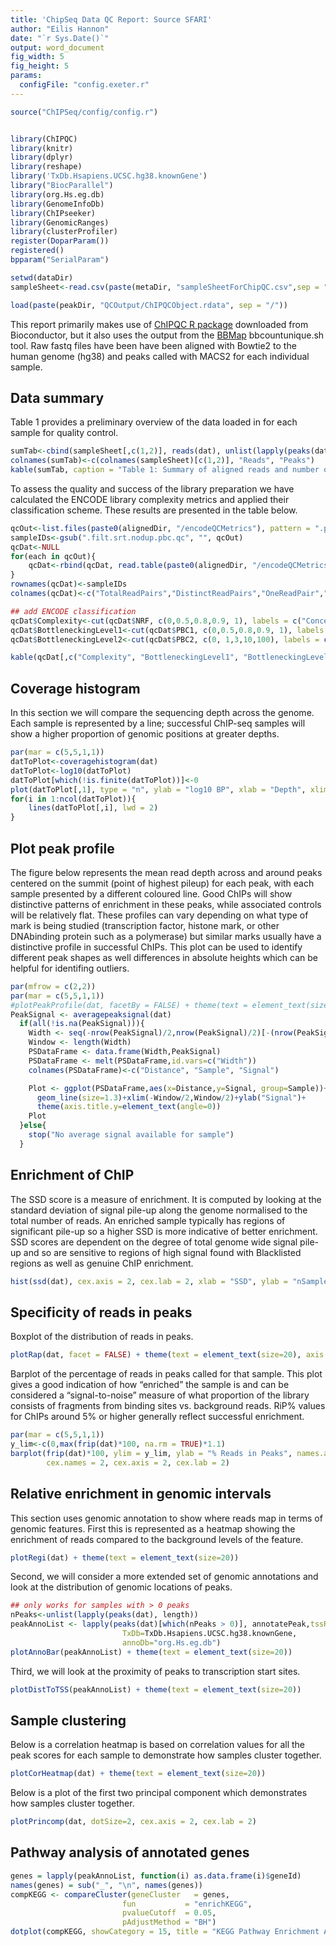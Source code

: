 ```yaml
---
title: 'ChipSeq Data QC Report: Source SFARI'
author: "Eilis Hannon"
date: "`r Sys.Date()`"
output: word_document
fig_width: 5 
fig_height: 5 
params:
  configFile: "config.exeter.r"
---
```



```r

source("ChIPSeq/config/config.r")


library(ChIPQC)
library(knitr)
library(dplyr)
library(reshape)
library('TxDb.Hsapiens.UCSC.hg38.knownGene')
library("BiocParallel")
library(org.Hs.eg.db)
library(GenomeInfoDb)
library(ChIPseeker)
library(GenomicRanges)
library(clusterProfiler)
register(DoparParam())
registered() 
bpparam("SerialParam")


```


```r
setwd(dataDir)
sampleSheet<-read.csv(paste(metaDir, "sampleSheetForChipQC.csv",sep = "/"), stringsAsFactors = FALSE, row.names = 1)

load(paste(peakDir, "QCOutput/ChIPQCObject.rdata", sep = "/"))
```


This report primarily makes use of [ChIPQC R package](http://bioconductor.org/packages/release/bioc/html/ChIPQC.html) downloaded from Bioconductor, but it also uses the output from the [BBMap](https://sourceforge.net/projects/bbmap/) bbcountunique.sh tool. Raw fastq files have been have been aligned with Bowtie2 to the human genome (hg38) and peaks called with MACS2 for each individual sample. 

## Data summary

Table 1 provides a preliminary overview of the data  loaded in for each sample for quality control. 

```r
sumTab<-cbind(sampleSheet[,c(1,2)], reads(dat), unlist(lapply(peaks(dat), length)))
colnames(sumTab)<-c(colnames(sampleSheet)[c(1,2)], "Reads", "Peaks")
kable(sumTab, caption = "Table 1: Summary of aligned reads and number of peaks")
```

To assess the quality and success of the library preparation we have calculated the ENCODE library complexity metrics and applied their classification scheme. These results are presented in the table below.  

```r

qcOut<-list.files(paste0(alignedDir, "/encodeQCMetrics"), pattern = ".pbc.qc")
sampleIDs<-gsub(".filt.srt.nodup.pbc.qc", "", qcOut)
qcDat<-NULL
for(each in qcOut){
	qcDat<-rbind(qcDat, read.table(paste0(alignedDir, "/encodeQCMetrics", "/", each)))
}
rownames(qcDat)<-sampleIDs
colnames(qcDat)<-c("TotalReadPairs","DistinctReadPairs","OneReadPair","TwoReadPairs","NRF","PBC1","PBC2")

## add ENCODE classification
qcDat$Complexity<-cut(qcDat$NRF, c(0,0.5,0.8,0.9, 1), labels = c("Concerning", "Acceptable", "Compliant", "Ideal"))
qcDat$BottleneckingLevel1<-cut(qcDat$PBC1, c(0,0.5,0.8,0.9, 1), labels = c("Severe", "Moderate", "Mild", "None"))
qcDat$BottleneckingLevel2<-cut(qcDat$PBC2, c(0, 1,3,10,100), labels = c("Severe", "Moderate", "Mild", "None"))

kable(qcDat[,c("Complexity", "BottleneckingLevel1", "BottleneckingLevel2")], caption = "Table 2: Summary of ENCODE quality control metrics")

```


## Coverage histogram

In this section we will compare the sequencing depth across the genome. Each sample is represented by a line; successful ChIP-seq samples will show a higher proportion of genomic positions at greater depths.

```r
par(mar = c(5,5,1,1))
datToPlot<-coveragehistogram(dat)
datToPlot<-log10(datToPlot)
datToPlot[which(!is.finite(datToPlot))]<-0
plot(datToPlot[,1], type = "n", ylab = "log10 BP", xlab = "Depth", xlim = c(0,100), cex.axis = 2, cex.lab = 2)
for(i in 1:ncol(datToPlot)){
	lines(datToPlot[,i], lwd = 2)
}


```

## Plot peak profile

The figure below represents the mean read depth across and around peaks centered
on the summit (point of highest pileup) for each peak, with each sample presented by a different coloured line. Good ChIPs will show distinctive patterns of enrichment in these peaks, while associated controls will be relatively flat. These profiles can vary depending on what type of mark is being studied (transcription factor, histone mark, or other DNAbinding protein such as a polymerase) but similar marks usually have a distinctive profile in successful ChIPs. This plot can be used to identify different peak shapes as well differences in absolute heights which can be helpful for identifing outliers. 

```r
par(mfrow = c(2,2))
par(mar = c(5,5,1,1))
#plotPeakProfile(dat, facetBy = FALSE) + theme(text = element_text(size=20))
PeakSignal <- averagepeaksignal(dat)
  if(all(!is.na(PeakSignal))){
    Width <- seq(-nrow(PeakSignal)/2,nrow(PeakSignal)/2)[-(nrow(PeakSignal)/2+1)]
    Window <- length(Width)
    PSDataFrame <- data.frame(Width,PeakSignal)
    PSDataFrame <- melt(PSDataFrame,id.vars=c("Width"))
    colnames(PSDataFrame)<-c("Distance", "Sample", "Signal")

    Plot <- ggplot(PSDataFrame,aes(x=Distance,y=Signal, group=Sample))+
      geom_line(size=1.3)+xlim(-Window/2,Window/2)+ylab("Signal")+
      theme(axis.title.y=element_text(angle=0))
    Plot
  }else{
    stop("No average signal available for sample")
  }

```

## Enrichment of ChIP

The SSD score is a measure of enrichment. It is computed by looking at the standard deviation of signal pile-up along the genome normalised to the total number of reads. An enriched sample typically has regions of significant pile-up so a higher SSD is more indicative of better enrichment. SSD scores are dependent on the degree of total genome wide signal pile-up and so are sensitive to regions of high signal found with Blacklisted regions as well as genuine ChIP enrichment.

```r

hist(ssd(dat), cex.axis = 2, cex.lab = 2, xlab = "SSD", ylab = "nSamples", main = "")


```


## Specificity of reads in peaks

Boxplot of the distribution of reads in peaks. 

```r
plotRap(dat, facet = FALSE) + theme(text = element_text(size=20), axis.title = element_text(size = 10, angle = 25))

```

Barplot of the percentage of reads in peaks called for that sample. This plot gives a good indication of how "enriched" the sample is and can be considered a "signal-to-noise" measure of what proportion of the library consists of fragments from binding sites vs. background reads. RiP% values for ChIPs around 5% or higher generally reflect successful enrichment.

```r
par(mar = c(5,5,1,1))
y_lim<-c(0,max(frip(dat)*100, na.rm = TRUE)*1.1)
barplot(frip(dat)*100, ylim = y_lim, ylab = "% Reads in Peaks", names.arg = sampleSheet$IID, 
        cex.names = 2, cex.axis = 2, cex.lab = 2)

```

## Relative enrichment in genomic intervals

This section uses genomic annotation to show where reads map in terms of genomic
features. First this is represented as a heatmap showing the enrichment of reads compared to the
background levels of the feature.


```r
plotRegi(dat) + theme(text = element_text(size=20))
```

Second, we will consider a more extended set of genomic annotations and look at the distribution of genomic locations of peaks. 

```r

## only works for samples with > 0 peaks
nPeaks<-unlist(lapply(peaks(dat), length))
peakAnnoList <- lapply(peaks(dat)[which(nPeaks > 0)], annotatePeak,tssRegion=c(-500, 500), 
                         TxDb=TxDb.Hsapiens.UCSC.hg38.knownGene, 
                         annoDb="org.Hs.eg.db")
plotAnnoBar(peakAnnoList) + theme(text = element_text(size=20))

```

Third, we will look at the proximity of peaks to transcription start sites.


```r
plotDistToTSS(peakAnnoList) + theme(text = element_text(size=20))

```

##

## Sample clustering

Below is a correlation heatmap is based on correlation values for all the peak scores for each sample to demonstrate how samples cluster together.

```r

plotCorHeatmap(dat) + theme(text = element_text(size=20))

```

Below is a plot of the first two principal component which demonstrates how samples cluster together.

```r

plotPrincomp(dat, dotSize=2, cex.axis = 2, cex.lab = 2) 

```

## Pathway analysis of annotated genes

```r

genes = lapply(peakAnnoList, function(i) as.data.frame(i)$geneId)
names(genes) = sub("_", "\n", names(genes))
compKEGG <- compareCluster(geneCluster   = genes,
                         fun           = "enrichKEGG",
                         pvalueCutoff  = 0.05,
                         pAdjustMethod = "BH")
dotplot(compKEGG, showCategory = 15, title = "KEGG Pathway Enrichment Analysis")
```